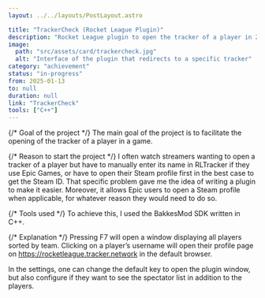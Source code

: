 ```yaml
---
layout: ../../layouts/PostLayout.astro

title: "TrackerCheck (Rocket League Plugin)"
description: "Rocket League plugin to open the tracker of a player in 2 clicks, and some neat features."
image:
  path: "src/assets/card/trackercheck.jpg"
  alt: "Interface of the plugin that redirects to a specific tracker"
category: "achievement"
status: "in-progress"
from: 2025-01-13
to: null
duration: null
link: "TrackerCheck"
tools: ["C++"]
---
```


{/* Goal of the project */}
The main goal of the project is to facilitate the opening of the tracker of a player in a game.

{/* Reason to start the project */}
I often watch streamers wanting to open a tracker of a player but have to manually enter its name in RLTracker if they use Epic Games, or have to open their Steam profile first in the best case to get the Steam ID. That specific problem gave me the idea of writing a plugin to make it easier. Moreover, it allows Epic users to open a Steam profile when applicable, for whatever reason they would need to do so.

{/* Tools used */}
To achieve this, I used the BakkesMod SDK written in C++.

{/* Explanation */}
Pressing F7 will open a window displaying all players sorted by team. Clicking on a player’s username will open their profile page on https://rocketleague.tracker.network in the default browser.

In the settings, one can change the default key to open the plugin window, but also configure if they want to see the spectator list in addition to the players.
